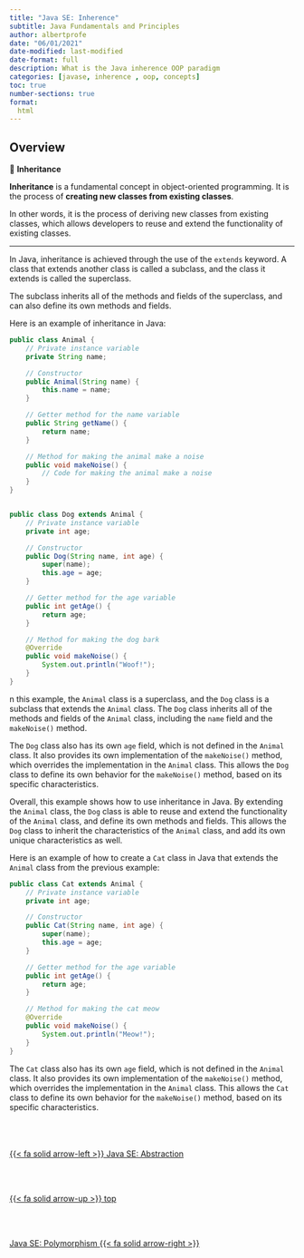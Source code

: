 ```yaml
---
title: "Java SE: Inherence"
subtitle: Java Fundamentals and Principles
author: albertprofe
date: "06/01/2021"
date-modified: last-modified
date-format: full
description: What is the Java inherence OOP paradigm
categories: [javase, inherence , oop, concepts]
toc: true
number-sections: true
format:
  html
---
```


## Overview

::: {.summary}

📘 **Inheritance**

**Inheritance** is a fundamental concept in object-oriented programming. It is the process of **creating new classes from existing classes**.

In other words, it is the process of deriving new classes from existing classes, which allows developers to reuse and extend the functionality of existing classes.

:::
---

In Java, inheritance is achieved through the use of the `extends` keyword. A class that extends another class is called a subclass, and the class it extends is called the superclass.

The subclass inherits all of the methods and fields of the superclass, and can also define its own methods and fields.

Here is an example of inheritance in Java:

``` java
public class Animal {
    // Private instance variable
    private String name;

    // Constructor
    public Animal(String name) {
        this.name = name;
    }

    // Getter method for the name variable
    public String getName() {
        return name;
    }

    // Method for making the animal make a noise
    public void makeNoise() {
        // Code for making the animal make a noise
    }
}
```

``` java

public class Dog extends Animal {
    // Private instance variable
    private int age;

    // Constructor
    public Dog(String name, int age) {
        super(name);
        this.age = age;
    }

    // Getter method for the age variable
    public int getAge() {
        return age;
    }

    // Method for making the dog bark
    @Override
    public void makeNoise() {
        System.out.println("Woof!");
    }
}

```

n this example, the `Animal` class is a superclass, and the `Dog` class is a subclass that extends the `Animal` class. The `Dog` class inherits all of the methods and fields of the `Animal` class, including the `name` field and the `makeNoise()` method.

The `Dog` class also has its own `age` field, which is not defined in the `Animal` class. It also provides its own implementation of the `makeNoise()` method, which overrides the implementation in the `Animal` class. This allows the `Dog` class to define its own behavior for the `makeNoise()` method, based on its specific characteristics.

Overall, this example shows how to use inheritance in Java. By extending the `Animal` class, the `Dog` class is able to reuse and extend the functionality of the `Animal` class, and define its own methods and fields. This allows the `Dog` class to inherit the characteristics of the `Animal` class, and add its own unique characteristics as well.

Here is an example of how to create a `Cat` class in Java that extends the `Animal` class from the previous example:

``` java
public class Cat extends Animal {
    // Private instance variable
    private int age;

    // Constructor
    public Cat(String name, int age) {
        super(name);
        this.age = age;
    }

    // Getter method for the age variable
    public int getAge() {
        return age;
    }

    // Method for making the cat meow
    @Override
    public void makeNoise() {
        System.out.println("Meow!");
    }
}

```

The `Cat` class also has its own `age` field, which is not defined in the `Animal` class. It also provides its own implementation of the `makeNoise()` method, which overrides the implementation in the `Animal` class. This allows the `Cat` class to define its own behavior for the `makeNoise()` method, based on its specific characteristics.<!--- navLinks -->
<br><br>
<div class=row>
<br>
<div class='column left previous'>
<br>
[{{< fa solid arrow-left >}} Java SE: Abstraction](/javase/se-principles-abstraction.qmd)
<br>
</div>
<br>
<div class='column center'>
<br>
[{{< fa solid arrow-up >}} top](#top)
<br>
</div>
<br>
<div class='column right next'>
<br>
[Java SE: Polymorphism  {{< fa solid arrow-right >}}](/javase/se-principles-polymorphism.qmd)
<br>
</div>
<br>
</div>

